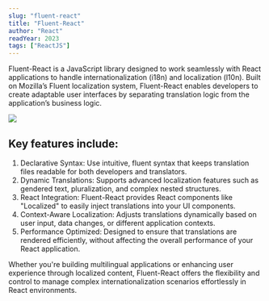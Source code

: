 ```yaml
---
slug: "fluent-react"
title: "Fluent-React"
author: "React"
readYear: 2023
tags: ["ReactJS"]
---
```


Fluent-React is a JavaScript library designed to work seamlessly with React applications to handle internationalization (i18n) and localization (l10n). Built on Mozilla’s Fluent localization system, Fluent-React enables developers to create adaptable user interfaces by separating translation logic from the application’s business logic.

![](/public/projects/fluent-react.jpg)

## Key features include:

1. Declarative Syntax: Use intuitive, fluent syntax that keeps translation files readable for both developers and translators.
2. Dynamic Translations: Supports advanced localization features such as gendered text, pluralization, and complex nested structures.
3. React Integration: Fluent-React provides React components like "Localized" to easily inject translations into your UI components.
4. Context-Aware Localization: Adjusts translations dynamically based on user input, data changes, or different application contexts.
5. Performance Optimized: Designed to ensure that translations are rendered efficiently, without affecting the overall performance of your React application.

Whether you're building multilingual applications or enhancing user experience through localized content, Fluent-React offers the flexibility and control to manage complex internationalization scenarios effortlessly in React environments.


